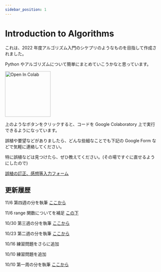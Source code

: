```yaml
---
sidebar_position: 1
---
```


# Introduction to Algorithms

これは、2022 年度アルゴリズム入門のシケプリのようなものを目指して作成されました。

Python やアルゴリズムについて簡単にまとめていこうかなと思っています。

<img
  src="https://colab.research.google.com/assets/colab-badge.svg"
  alt="Open In Colab"
  width="150"
/>

上のようなボタンをクリックすると、コードを Google Colaboratory 上で実行できるようになっています。

誤植や要望などがありましたら、どんな些細なことでも下記の Google Form などで気軽に連絡してください。

特に誤植などは見つけたら、ぜひ教えてください。(その場ですぐに直せるようにしたので)

[誤植の訂正、感想等入力フォーム](https://forms.gle/QrtQh7TLPPF6dGci7)

## 更新履歴

11/6 第四週の分を執筆 [ここから](/docs/python/09multi-array/)

11/6 range 関数についてを補足 [この下](/docs/python/08array/#%E5%95%8F%E9%A1%8C-1)

10/30 第三週の分を執筆 [ここから](/docs/python/07for/)

10/23 第二週の分を執筆 [ここから](/docs/python/05function/)

10/16 練習問題をさらに追加

10/10 練習問題を追加

10/10 第一周の分を執筆 [ここから](/docs/python/01google-colaboratory/)
